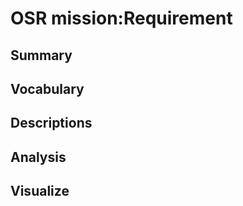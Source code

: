 # OSR mission:Requirement

<TBD>

## Summary

## Vocabulary

## Descriptions

## Analysis

## Visualize

